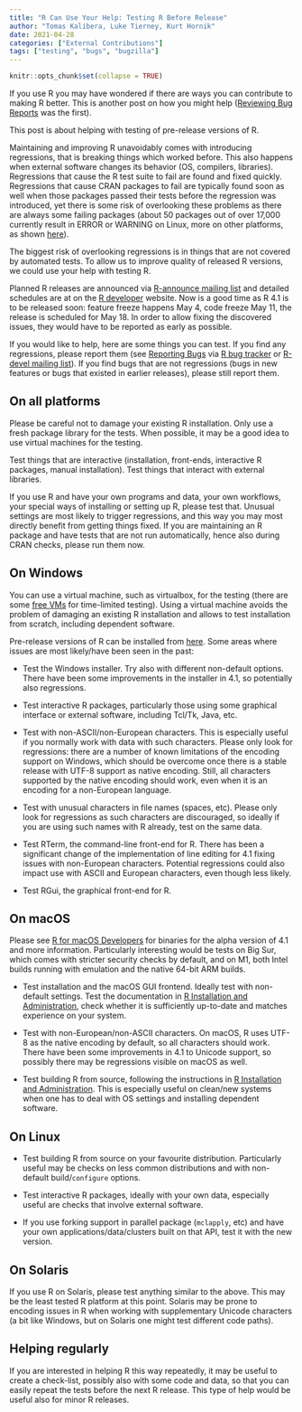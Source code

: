 ```yaml
---
title: "R Can Use Your Help: Testing R Before Release"
author: "Tomas Kalibera, Luke Tierney, Kurt Hornik"
date: 2021-04-28
categories: ["External Contributions"]
tags: ["testing", "bugs", "bugzilla"]
---
```


```r
knitr::opts_chunk$set(collapse = TRUE)
```

If you use R you may have wondered if there are ways you can contribute to
making R better. This is another post on how you might help ([Reviewing Bug
Reports](https://blog.r-project.org/2019/10/09/r-can-use-your-help-reviewing-bug-reports/)
was the first).

This post is about helping with testing of pre-release versions of R.

Maintaining and improving R unavoidably comes with introducing regressions,
that is breaking things which worked before.  This also happens when
external software changes its behavior (OS, compilers, libraries).
Regressions that cause the R test suite to fail are found and fixed quickly.
Regressions that cause CRAN packages to fail are typically found soon as
well when those packages passed their tests before the regression was
introduced, yet there is some risk of overlooking these problems as there
are always some failing packages (about 50 packages out of over 17,000
currently result in ERROR or WARNING on Linux, more on other platforms, as
shown [here](https://cran.r-project.org/web/checks/check_summary.html)).

The biggest risk of overlooking regressions is in things that are not
covered by automated tests.  To allow us to improve quality of released R
versions, we could use your help with testing R.

Planned R releases are announced via [R-announce mailing
list](https://stat.ethz.ch/pipermail/r-announce/) and detailed schedules are
at on the [R developer](https://developer.r-project.org) website.  Now is a
good time as R 4.1 is to be released soon: feature freeze happens May 4,
code freeze May 11, the release is scheduled for May 18. In order to allow
fixing the discovered issues, they would have to be reported as early as
possible.

If you would like to help, here are some things you can test.  If you find
any regressions, please report them (see [Reporting
Bugs](https://www.r-project.org/bugs.html) via [R bug
tracker](https://bugs.r-project.org) or [R-devel mailing
list](https://stat.ethz.ch/mailman/listinfo/r-devel)).  If you find bugs
that are not regressions (bugs in new features or bugs that existed in
earlier releases), please still report them.

## On all platforms

Please be careful not to damage your existing R installation.  Only use a
fresh package library for the tests.  When possible, it may be a good idea
to use virtual machines for the testing.

Test things that are interactive (installation, front-ends, interactive R
packages, manual installation).  Test things that interact with external
libraries.

If you use R and have your own programs and data, your own workflows, your
special ways of installing or setting up R, please test that. Unusual
settings are most likely to trigger regressions, and this way you may most
directly benefit from getting things fixed. If you are maintaining an R
package and have tests that are not run automatically, hence also during
CRAN checks, please run them now.

## On Windows

You can use a virtual machine, such as virtualbox, for the testing (there
are some [free VMs](https://developer.microsoft.com/en-us/microsoft-edge/tools/vms/) for
time-limited testing). Using a virtual machine avoids the problem of
damaging an existing R installation and allows to test installation from
scratch, including dependent software.

Pre-release versions of R can be installed from
[here](https://cran.r-project.org/bin/windows/base/rpatched.html).  Some
areas where issues are most likely/have been seen in the past:

- Test the Windows installer. Try also with different non-default options.
  There have been some improvements in the installer in 4.1, so potentially
  also regressions.

- Test interactive R packages, particularly those using some graphical
  interface or external software, including Tcl/Tk, Java, etc.

- Test with non-ASCII/non-European characters.  This is especially useful if
  you normally work with data with such characters.  Please only look for
  regressions: there are a number of known limitations of the encoding
  support on Windows, which should be overcome once there is a stable
  release with UTF-8 support as native encoding.  Still, all characters
  supported by the native encoding should work, even when it is an encoding
  for a non-European language.

- Test with unusual characters in file names (spaces, etc).  Please
  only look for regressions as such characters are discouraged, so ideally
  if you are using such names with R already, test on the same data.

- Test RTerm, the command-line front-end for R. There has been a significant
  change of the implementation of line editing for 4.1 fixing issues with
  non-European characters.  Potential regressions could also impact use with
  ASCII and European characters, even though less likely.

- Test RGui, the graphical front-end for R.

## On macOS

Please see [R for macOS Developers](https://mac.r-project.org/) for binaries
for the alpha version of 4.1 and more information.  Particularly interesting
would be tests on Big Sur, which comes with stricter security checks by
default, and on M1, both Intel builds running with emulation and the native
64-bit ARM builds.

- Test installation and the macOS GUI frontend. Ideally test with
  non-default settings.  Test the documentation in [R Installation and
  Administration](https://cran.r-project.org/doc/manuals/r-patched/R-admin.html),
  check whether it is sufficiently up-to-date and matches experience
  on your system.

- Test with non-European/non-ASCII characters. On macOS, R uses UTF-8 as the
  native encoding by default, so all characters should work. There have been
  some improvements in 4.1 to Unicode support, so possibly there may be
  regressions visible on macOS as well.

- Test building R from source, following the instructions in [R Installation
  and Administration](https://cran.r-project.org/doc/manuals/r-patched/R-admin.html).
  This is especially useful on clean/new systems when one has to deal with
  OS settings and installing dependent software.

## On Linux

- Test building R from source on your favourite distribution. Particularly
  useful may be checks on less common distributions and with non-default
  build/`configure` options.

- Test interactive R packages, ideally with your own data, especially useful
  are checks that involve external software.

- If you use forking support in parallel package (`mclapply`, etc) and have
  your own applications/data/clusters built on that API, test it with the
  new version.

## On Solaris

If you use R on Solaris, please test anything similar to the above.  This
may be the least tested R platform at this point.  Solaris may be prone to
encoding issues in R when working with supplementary Unicode characters (a
bit like Windows, but on Solaris one might test different code paths).

## Helping regularly

If you are interested in helping R this way repeatedly, it may be useful to
create a check-list, possibly also with some code and data, so that you can
easily repeat the tests before the next R release. This type of help would
be useful also for minor R releases.
